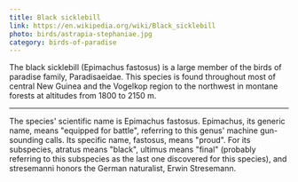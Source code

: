 ```yaml
---
title: Black sicklebill
link: https://en.wikipedia.org/wiki/Black_sicklebill
photo: birds/astrapia-stephaniae.jpg
category: birds-of-paradise
---
```


The black sicklebill (Epimachus fastosus) is a large member of the birds of paradise family, Paradisaeidae. This species is found throughout most of central New Guinea and the Vogelkop region to the northwest in montane forests at altitudes from 1800 to 2150 m.

---

The species' scientific name is Epimachus fastosus. Epimachus, its generic name, means "equipped for battle", referring to this genus' machine gun-sounding calls. Its specific name, fastosus, means "proud". For its subspecies, atratus means "black", ultimus means "final" (probably referring to this subspecies as the last one discovered for this species), and stresemanni honors the German naturalist, Erwin Stresemann.
